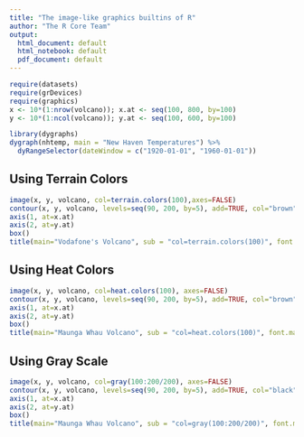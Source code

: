 ```yaml
---
title: "The image-like graphics builtins of R"
author: "The R Core Team"
output:
  html_document: default
  html_notebook: default
  pdf_document: default
---
```


```r
require(datasets)
require(grDevices) 
require(graphics)
x <- 10*(1:nrow(volcano)); x.at <- seq(100, 800, by=100)
y <- 10*(1:ncol(volcano)); y.at <- seq(100, 600, by=100)
```

```r
library(dygraphs)
dygraph(nhtemp, main = "New Haven Temperatures") %>% 
  dyRangeSelector(dateWindow = c("1920-01-01", "1960-01-01"))
```

## Using Terrain Colors

```r
image(x, y, volcano, col=terrain.colors(100),axes=FALSE)
contour(x, y, volcano, levels=seq(90, 200, by=5), add=TRUE, col="brown")
axis(1, at=x.at)
axis(2, at=y.at)
box()
title(main="Vodafone's Volcano", sub = "col=terrain.colors(100)", font.main=4)
```

## Using Heat Colors

```r
image(x, y, volcano, col=heat.colors(100), axes=FALSE)
contour(x, y, volcano, levels=seq(90, 200, by=5), add=TRUE, col="brown")
axis(1, at=x.at)
axis(2, at=y.at)
box()
title(main="Maunga Whau Volcano", sub = "col=heat.colors(100)", font.main=4)
```

## Using Gray Scale

```r
image(x, y, volcano, col=gray(100:200/200), axes=FALSE)
contour(x, y, volcano, levels=seq(90, 200, by=5), add=TRUE, col="black")
axis(1, at=x.at)
axis(2, at=y.at)
box()
title(main="Maunga Whau Volcano", sub = "col=gray(100:200/200)", font.main=4)
```
